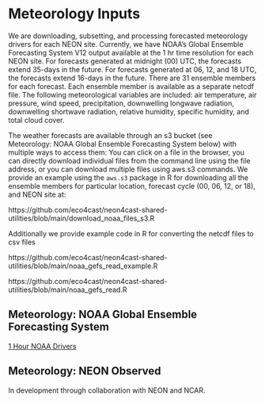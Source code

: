 # Meteorology Inputs

We are downloading, subsetting, and processing forecasted meteorology drivers for each NEON site.  Currently, we have NOAA’s Global Ensemble Forecasting System V12 output available at the 1 hr time resolution for each NEON site.  For forecasts generated at midnight (00) UTC, the forecasts extend 35-days in the future.  For forecasts generated at 06, 12, and 18 UTC, the forecasts extend 16-days in the future.  There are 31 ensemble members for each forecast.  Each ensemble member is available as a separate netcdf file.  The following meteorological variables are included:  air temperature, air pressure, wind speed, precipitation, downwelling longwave radiation, downwelling shortwave radiation, relative humidity, specific humidity, and total cloud cover.  

The weather forecasts are available through an s3 bucket (see Meteorology: NOAA Global Ensemble Forecasting System below) with multiple ways to access them: You can click on a file in the browser, you can directly download individual files from the command line using the file address, or you can download multiple files using aws.s3 commands.  We provide an example using the `aws.s3` package in R for downloading all the ensemble members for particular location, forecast cycle (00, 06, 12, or 18), and NEON site at:

https://github.com/eco4cast/neon4cast-shared-utilities/blob/main/download_noaa_files_s3.R

Additionally we provide example code in R for converting the netcdf files to csv files

https://github.com/eco4cast/neon4cast-shared-utilities/blob/main/noaa_gefs_read_example.R

https://github.com/eco4cast/neon4cast-shared-utilities/blob/main/noaa_gefs_read.R

## Meteorology: NOAA Global Ensemble Forecasting System

[1 Hour NOAA Drivers](https://data.ecoforecast.org/minio/drivers/noaa/NOAAGEFS_1hr/)

## Meteorology: NEON Observed

In development through collaboration with NEON and NCAR.